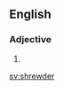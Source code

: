 ==English==

===Adjective===
{{head|en|adjective comparative form}}

# {{en-comparative of|shrewd}}

[[sv:shrewder]]